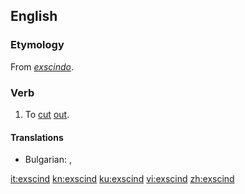 ==English==

===Etymology===
From {{etyl|la|en}} ''[[exscindo]]''.

===Verb===
{{en-verb}}

# {{context|medicine|surgery|lang=en}} To [[cut]] [[out]].

====Translations====
{{trans-top|To [[cut]] [[out]]}}
* Bulgarian: {{t+|bg|режа}}, {{t+|bg|изрязвам}}
{{trans-mid}}
{{trans-bottom}}

[[it:exscind]]
[[kn:exscind]]
[[ku:exscind]]
[[vi:exscind]]
[[zh:exscind]]